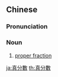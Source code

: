 {{also|真分数}}
==Chinese==
{{zh-forms|s=真分数|type=12}}

===Pronunciation===
{{zh-pron
|m=zhēnfēnshù
|c=zan1 fan6 sou3
|cat=n
}}

===Noun===
{{zh-noun}}

# {{lb|zh|mathematics}} [[proper fraction]]

[[ja:真分數]]
[[th:真分數]]